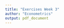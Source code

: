 ```yaml
---
title: "Exercises Week 3"
author: "Econometrics"
output: pdf_document
---
```


\begin{enumerate}

  \item Let $X,Z$ be matrix of regressors and consider the projection matrices $P_X$ that projects onto the space generated by $X$, and $P_{X,Z}$ that projects onto the space generated by both $X$ and $Z$.
  
  Prove that the matrix $Q_{XZ} = P_{X,Z}-P_X$ is an orthogonal projection matrix.
  
  \item In the lectures, we show that the variance of the $j$ element of the OLS estimator is given by $$Var(\hat{\beta}_j) = \sigma^2(X_j^TM_{-j}X_j)^{-1},$$
where $X_j$ is the column of regressors associated to the $j$ variable, and $M_{-j}$ is the maker of residuals (the projection off) of the space generated by all columns of the matrix $X$ besides the $j$ one. 

Show that the variance of $\hat{\beta}_j$ can also be written as
$$Var(\hat{\beta}_j) = \frac{\sigma^2}{(n-1)Var(X_j)}\left(\frac{1}{1-R^2_{X_j|X_{-j}}}\right),$$
where $R^2_{X_j|X_{-j}}$ is the $R^2$ from the regression of $X_j$ on all other regressors.

  Hint: Start by writing $R^2_{X_j|X_{-j}}$ and recall that $M_\iota Z = Z-\bar{Z}$, where $\bar{Z}$ is the sample mean of $Z$.
  
  \item Generate a sample of size 50 from the model 
	$$y_t = \beta_1+\beta_2 x_t+u_t,$$ 
	with $\beta_1= 1$ and $\beta_2 = 0.8$. For simplicity, assume that $x_t$ are $NID(2,2)$ and that the $u_t$ are $NID(0, 1)$. Now generate noisy versions of the regressors and regressand $y^*_t=y_t+u_{y,t}$, $x^*=x_t+u_{x,t}$, with $u_{y,t}\sim N(0,\sigma^2_y)$, $u_{x,t}\sim N(0,\sigma^2_x)$ for some values $\sigma^2_y$ and $\sigma^2_x$ of your choosing. Estimate by OLS the equations
	$$y_t^* = \beta_1+\beta_2^y x_t+u_t,$$ 
	and 
  $$y_t = \beta_1+\beta_2^x x_t^*+u_t,$$ 
	and compare the value of the estimator for $\beta_2$ and its standard deviation between equations.
	
	Repeat at least 100 times and find the averages and variance of $\hat{\beta}_2^x$ and $\hat{\beta}_2^y$. Use these averages to estimate the bias of the OLS estimators of $\beta_2$.
	
	What happens to the bias and variance if you increase $\sigma^2_y$ and/or $\sigma^2_x$?

	\item \textbf{Ex. 4.18 in ETM}: The file \textit{classical.csv} contains 50 observations on three variables: $Y, X_2,$ and $X_3$. These are artificial data generated from the classical linear regression model
	$$Y = \beta_1\iota + \beta_2X_2 + \beta_3X_3 + U,\ \ \ U\sim N(0,\sigma^2 I).$$

Compute a $t$ statistic for the null hypothesis that $\beta_3 = 0$. On the basis of this test statistic, perform an exact test. Then perform parametric and semiparametric bootstrap tests using 99, 999, and 9999 simulations. How do the two types of bootstrap $P$ values correspond with the exact $P$ value? How does this correspondence change as $B$ (the number of simulations) increases?
	
	\item \textbf{Econometric Model for Crime}: Cornwell and Trumbull (1994) estimated an economic model of crime using data on 90 counties in North Carolina observed over the years 1981–87. This data set is available on the \textit{Ecdat} package under \textit{Crime}. For this exercise, we consider the data as cross-sectional and reconsider the panel data structure later in the course. 
	
	The data contains information on (among others):
	
  $crmrte$ - crimes committed per person
  
  $prbarr$ - probability of arrest
  
  $prbconv$ - probability of conviction
  
  $prbpris$ - probability of prison sentence
  
  $avgsen$ - average sentence, days
  
  $polpc$ - police per capita
  
  $density$ - people per square mile
  
	We are interested in estimating the model
	
	$$crmrte = \beta_0+\beta_1 prbarr+ \beta_2prbconv+\beta_3prbpris+\beta_4avgsen+\beta_5 polpc+\beta_6 density.$$
	What should the expected signs for the estimators be? Explain your reasoning.
	
	Estimate the model by OLS and compare the value and significance of the parameters with your expectation. Do they agree with your intuition? 
	
	According to the estimator, if we want to decrease the crime rate in our district, should we increase or decrease the number of police officers in the district? Why do you think we obtain this result?
	
\end{enumerate}